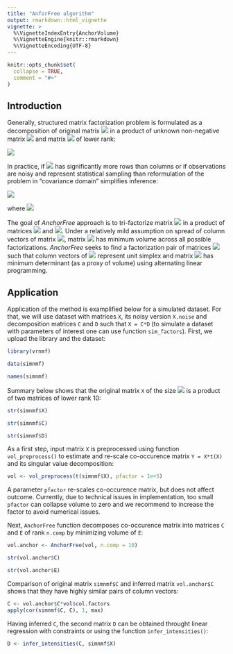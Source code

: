 ```yaml
---
title: "AnforFree algorithm"
output: rmarkdown::html_vignette
vignette: >
  %\VignetteIndexEntry{AnchorVolume}
  %\VignetteEngine{knitr::rmarkdown}
  %\VignetteEncoding{UTF-8}
---
```

  
```r
knitr::opts_chunk$set(
  collapse = TRUE,
  comment = "#>"
)
```

## Introduction  
  
  Generally, structured matrix factorization problem is formulated as a decomposition of original matrix <img src="https://render.githubusercontent.com/render/math?math=X"> in a product of unknown non-negative matrix <img src="https://render.githubusercontent.com/render/math?math=C"> and matrix <img src="https://render.githubusercontent.com/render/math?math=D"> of lower rank: 
  
    
<img src="https://render.githubusercontent.com/render/math?math=\begin{aligned}X = C \cdot D \end{aligned}">

  In practice, if <img src="https://render.githubusercontent.com/render/math?math=X"> has significantly more rows than columns or if observations are noisy and represent statistical sampling than reformulation of the problem in "covariance domain" simplifies inference:
  
<img src="https://render.githubusercontent.com/render/math?math=\begin{aligned}Y = C \cdot E \cdot C^{T},\end{aligned}">

  where <img src="https://render.githubusercontent.com/render/math?math=Y = X \cdot X^{T}, E = D \cdot D^{T}.">
  
  The goal of _AnchorFree_ approach is to tri-factorize matrix <img src="https://render.githubusercontent.com/render/math?math=Y"> in a product of matrices <img src="https://render.githubusercontent.com/render/math?math=C"> and <img src="https://render.githubusercontent.com/render/math?math=E">. Under a relatively mild assumption on spread of column vectors of matrix <img src="https://render.githubusercontent.com/render/math?math=C">, matrix <img src="https://render.githubusercontent.com/render/math?math=E"> has minimum volume across all possible factorizations. _AnchorFree_ seeks to find a factorization pair of matrices <img src="https://render.githubusercontent.com/render/math?math=(C, E)"> such that column vectors of <img src="https://render.githubusercontent.com/render/math?math=C"> represent unit simplex and matrix <img src="https://render.githubusercontent.com/render/math?math=E"> has minimum determinant (as a proxy of volume) using alternating linear programming. 

## Application

Application of the method is examplified below for a simulated dataset. For that, we will use dataset with matrices `X`, its noisy version `X.noise` and decomposition matrices `C` and `D` such that `X = C*D` (to simulate a dataset with parameters of interest one can use function `sim_factors`). First, we upload the library and the dataset:
  
  ```r
library(vrnmf)

data(simnmf)

names(simnmf)
```

Summary below shows that the original matrix `X` of the size <img src="https://render.githubusercontent.com/render/math?math=192 \cdot 3000"> is a product of two matrices of lower rank 10:
  
  ```r
str(simnmf$X)

str(simnmf$C)

str(simnmf$D)
```

As a first step, input matrix `X` is preprocessed using function `vol_preprocess()` to estimate and re-scale co-occurence matrix `Y = X*t(X)` and its singular value decomposition:
  
  ```r
vol <- vol_preprocess(t(simnmf$X), pfactor = 1e+5)
```

A parameter `pfactor` re-scales co-occurence matrix, but does not affect outcome. Currently, due to technical issues in implementation, too small `pfactor` can collapse volume to zero and we recommend to increase the factor to avoid numerical issues.

Next, `AnchorFree` function decomposes co-occurence matrix into matrices `C` and `E` of rank `n.comp` by minimizing volume of `E`:
  
  ```r
vol.anchor <- AnchorFree(vol, n.comp = 10)

str(vol.anchor$C)

str(vol.anchor$E)
```

Comparison of original matrix `simnmf$C` and inferred matrix `vol.anchor$C` shows that they have highly similar pairs of column vectors:
  
  ```r
C <- vol.anchor$C*vol$col.factors
apply(cor(simnmf$C, C), 1, max)
```

Having inferred `C`, the second matrix `D` can be obtained throught linear regression with constraints or using the function `infer_intensities()`:
  
  ```r
D <- infer_intensities(C, simnmf$X)
```

